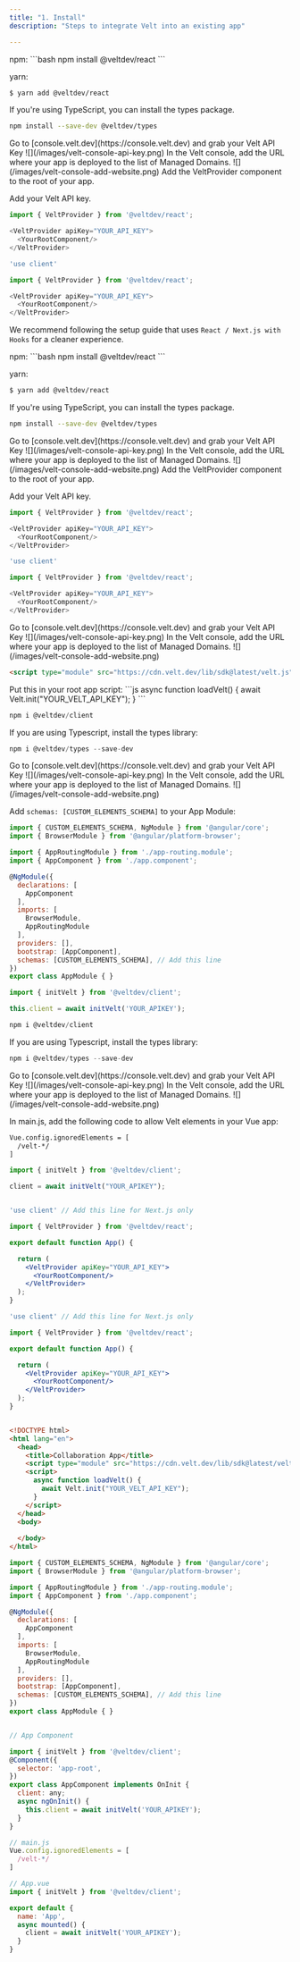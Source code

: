 ```yaml
---
title: "1. Install"
description: "Steps to integrate Velt into an existing app"

---
```



<Tabs>

<Tab title="React / Next.js with Hooks">

<Steps titleSize="h2">

<Step title="Install React package">
npm:
```bash
npm install @veltdev/react
```

yarn:
```bash
$ yarn add @veltdev/react
```
</Step>

<Step title="Install types (optional)">

If you're using TypeScript, you can install the types package.

```bash
npm install --save-dev @veltdev/types
```

</Step>


<Step title="Grab your Velt API Key">
Go to [console.velt.dev](https://console.velt.dev) and grab your Velt API Key

<Frame>
![](/images/velt-console-api-key.png)
</Frame>
    
</Step>


<Step title="Safelist your domain">
In the Velt console, add the URL where your app is deployed to the list of Managed Domains. 
<Frame>
![](/images/velt-console-add-website.png)
</Frame>
</Step>


<Step title="Add the VeltProvider">
Add the VeltProvider component to the root of your app.

Add your Velt API key.

```js
import { VeltProvider } from '@veltdev/react';
```

```js
<VeltProvider apiKey="YOUR_API_KEY">
  <YourRootComponent/>
</VeltProvider>
```
</Step>

<Step title="(Next.js only) Add 'use client' to your root component">


```js
'use client'

import { VeltProvider } from '@veltdev/react';

<VeltProvider apiKey="YOUR_API_KEY">
  <YourRootComponent/>
</VeltProvider>
```
</Step>

</Steps>








</Tab>


  <Tab title="React / Next.js">

<Note>We recommend following the setup guide that uses `React / Next.js with Hooks` for a cleaner experience.</Note>

<Steps titleSize="h2">

<Step title="Install React package">
npm:
```bash
npm install @veltdev/react
```

yarn:
```bash
$ yarn add @veltdev/react
```
</Step>

<Step title="Install types (optional)">

If you're using TypeScript, you can install the types package.

```bash
npm install --save-dev @veltdev/types
```

</Step>


<Step title="Grab your Velt API Key">
Go to [console.velt.dev](https://console.velt.dev) and grab your Velt API Key

<Frame>
![](/images/velt-console-api-key.png)
</Frame>
    
</Step>


<Step title="Safelist your domain">
In the Velt console, add the URL where your app is deployed to the list of Managed Domains. 
<Frame>
![](/images/velt-console-add-website.png)
</Frame>
</Step>


<Step title="Add the VeltProvider">
Add the VeltProvider component to the root of your app.

Add your Velt API key.

```js
import { VeltProvider } from '@veltdev/react';
```

```js
<VeltProvider apiKey="YOUR_API_KEY">
  <YourRootComponent/>
</VeltProvider>
```
</Step>

<Step title="(Next.js only) Add 'use client' to your root component">


```js
'use client'

import { VeltProvider } from '@veltdev/react';

<VeltProvider apiKey="YOUR_API_KEY">
  <YourRootComponent/>
</VeltProvider>
```
</Step>

</Steps>

</Tab>



<Tab title="HTML">
<Steps titleSize="h2">

<Step title="Grab your Velt API Key">
Go to [console.velt.dev](https://console.velt.dev) and grab your Velt API Key

<Frame>
![](/images/velt-console-api-key.png)
</Frame>
    
</Step>


<Step title="Safelist your domain">
In the Velt console, add the URL where your app is deployed to the list of Managed Domains. 
<Frame>
![](/images/velt-console-add-website.png)
</Frame>
</Step>


<Step title="Import the Velt Script tag">

```html
<script type="module" src="https://cdn.velt.dev/lib/sdk@latest/velt.js" onload="loadVelt()"></script>
```
</Step>

<Step title="Initialize with your API Key">
Put this in your root app script:
    ```js
    async function loadVelt() {
        await Velt.init("YOUR_VELT_API_KEY");
    }
    ```
</Step>

</Steps>

</Tab>

<Tab title="Angular">


<Steps>

<Step title="Install client library">

```jsx
npm i @veltdev/client
```

</Step>

<Step title="Install types library (optional)">
If you are using Typescript, install the types library:

```jsx
npm i @veltdev/types --save-dev
```

</Step>

<Step title="Grab your Velt API Key">
Go to [console.velt.dev](https://console.velt.dev) and grab your Velt API Key

<Frame>
![](/images/velt-console-api-key.png)
</Frame>
    
</Step>


<Step title="Safelist your domain">
In the Velt console, add the URL where your app is deployed to the list of Managed Domains. 
<Frame>
![](/images/velt-console-add-website.png)
</Frame>
</Step>


<Step title="Add Custom Elements Schema in App Module">

Add `schemas: [CUSTOM_ELEMENTS_SCHEMA]` to your App Module:

```jsx
import { CUSTOM_ELEMENTS_SCHEMA, NgModule } from '@angular/core';
import { BrowserModule } from '@angular/platform-browser';

import { AppRoutingModule } from './app-routing.module';
import { AppComponent } from './app.component';

@NgModule({
  declarations: [
    AppComponent
  ],
  imports: [
    BrowserModule,
    AppRoutingModule
  ],
  providers: [],
  bootstrap: [AppComponent],
  schemas: [CUSTOM_ELEMENTS_SCHEMA], // Add this line
})
export class AppModule { }
```

</Step>

<Step title="Get the Velt Client ">

```jsx
import { initVelt } from '@veltdev/client';
```

```jsx
this.client = await initVelt('YOUR_APIKEY');
```

</Step>

</Steps>



</Tab>

<Tab title="Vue.js">
<Steps>

<Step title="Install client library">

```jsx
npm i @veltdev/client
```

</Step>

<Step title="Install types library (optional)">
If you are using Typescript, install the types library:

```jsx
npm i @veltdev/types --save-dev
```

</Step>

<Step title="Grab your Velt API Key">
Go to [console.velt.dev](https://console.velt.dev) and grab your Velt API Key

<Frame>
![](/images/velt-console-api-key.png)
</Frame>
    
</Step>


<Step title="Safelist your domain">
In the Velt console, add the URL where your app is deployed to the list of Managed Domains. 
<Frame>
![](/images/velt-console-add-website.png)
</Frame>
</Step>


<Step title="Allow Velt Elements in Main.js">

In main.js, add the following code to allow Velt elements in your Vue app:
```html
Vue.config.ignoredElements = [
  /velt-*/
]
```
</Step>

<Step title="Get the Velt Client ">

```jsx
import { initVelt } from '@veltdev/client';
```

```jsx
client = await initVelt("YOUR_APIKEY");
```

</Step>



</Steps>
</Tab>


</Tabs>

<RequestExample>

```jsx React / Next.js with Hooks

'use client' // Add this line for Next.js only

import { VeltProvider } from '@veltdev/react';

export default function App() {

  return (
    <VeltProvider apiKey="YOUR_API_KEY">
      <YourRootComponent/>
    </VeltProvider>
  );
}
```

```jsx React / Next.js
'use client' // Add this line for Next.js only

import { VeltProvider } from '@veltdev/react';

export default function App() {

  return (
    <VeltProvider apiKey="YOUR_API_KEY">
      <YourRootComponent/>
    </VeltProvider>
  );
}
```



```html HTML

<!DOCTYPE html>
<html lang="en">
  <head>
    <title>Collaboration App</title>
    <script type="module" src="https://cdn.velt.dev/lib/sdk@latest/velt.js" onload="loadVelt()"></script>
    <script>
      async function loadVelt() {
        await Velt.init("YOUR_VELT_API_KEY");
      }
    </script>
  </head>
  <body>
    
  </body>
</html>
```

```jsx Angular
import { CUSTOM_ELEMENTS_SCHEMA, NgModule } from '@angular/core';
import { BrowserModule } from '@angular/platform-browser';

import { AppRoutingModule } from './app-routing.module';
import { AppComponent } from './app.component';

@NgModule({
  declarations: [
    AppComponent
  ],
  imports: [
    BrowserModule,
    AppRoutingModule
  ],
  providers: [],
  bootstrap: [AppComponent],
  schemas: [CUSTOM_ELEMENTS_SCHEMA], // Add this line
})
export class AppModule { }


// App Component

import { initVelt } from '@veltdev/client';
@Component({
  selector: 'app-root',
})
export class AppComponent implements OnInit {
  client: any;
  async ngOnInit() {
    this.client = await initVelt('YOUR_APIKEY');
  }
}

```

```js Vue.js
// main.js
Vue.config.ignoredElements = [
  /velt-*/
]

// App.vue
import { initVelt } from '@veltdev/client';

export default {
  name: 'App',
  async mounted() {
    client = await initVelt('YOUR_APIKEY');
  }
}
```

</RequestExample>
